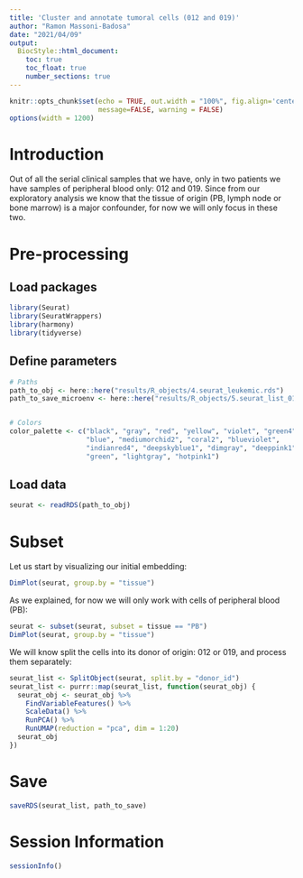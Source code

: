 ```yaml
---
title: 'Cluster and annotate tumoral cells (012 and 019)'
author: "Ramon Massoni-Badosa"
date: "2021/04/09"
output: 
  BiocStyle::html_document:
    toc: true
    toc_float: true
    number_sections: true
---
```


```r
knitr::opts_chunk$set(echo = TRUE, out.width = "100%", fig.align='center', 
                      message=FALSE, warning = FALSE)
options(width = 1200)
```


# Introduction

Out of all the serial clinical samples that we have, only in two patients we have samples of peripheral blood only: 012 and 019. Since from our exploratory analysis we know that the tissue of origin (PB, lymph node or bone marrow) is a major confounder, for now we will only focus in these two.


# Pre-processing

## Load packages

```r
library(Seurat)
library(SeuratWrappers)
library(harmony)
library(tidyverse)
```


## Define parameters

```r
# Paths
path_to_obj <- here::here("results/R_objects/4.seurat_leukemic.rds")
path_to_save_microenv <- here::here("results/R_objects/5.seurat_list_012_019.rds")


# Colors
color_palette <- c("black", "gray", "red", "yellow", "violet", "green4",
                   "blue", "mediumorchid2", "coral2", "blueviolet",
                   "indianred4", "deepskyblue1", "dimgray", "deeppink1",
                   "green", "lightgray", "hotpink1")
```


## Load data

```r
seurat <- readRDS(path_to_obj)
```


# Subset

Let us start by visualizing our initial embedding:

```r
DimPlot(seurat, group.by = "tissue")
```


As we explained, for now we will only work with cells of peripheral blood (PB):

```r
seurat <- subset(seurat, subset = tissue == "PB")
DimPlot(seurat, group.by = "tissue")
```

We will know split the cells into its donor of origin: 012 or 019, and process them separately:

```r
seurat_list <- SplitObject(seurat, split.by = "donor_id")
seurat_list <- purrr::map(seurat_list, function(seurat_obj) {
  seurat_obj <- seurat_obj %>%
    FindVariableFeatures() %>%
    ScaleData() %>%
    RunPCA() %>%
    RunUMAP(reduction = "pca", dim = 1:20)
  seurat_obj
})
```


# Save

```r
saveRDS(seurat_list, path_to_save)
```


# Session Information

```r
sessionInfo()
```

